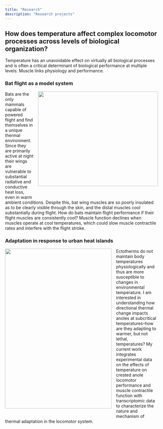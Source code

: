 ```yaml
---
title: "Research"
description: "Research projects"
---
```


<!-- {% assign ordered_pages = site.research | sort:"order_number" %}

{% for post in ordered_pages %}
  {% include archive-single.html type="grid" %}
{% endfor %}

-->

<h2> How does temperature affect complex locomotor processes across levels of biological organization? </h2>

Temperature has an unavoidable effect on virtually all biological processes and is often a critical determinant of biological performance at multiple levels. Muscle links physiology and performance. 

<h3>Bat flight as a model system</h3>

<img src="/images/heatbalance.png" style="height: 312px; width: 395px; float: right; margin-left: 15px; margin-bottom: 30px; margin-top: 0px">

Bats are the only mammals capable of powered flight and find themselves in a unique thermal environment. Since they are primarily active at night their wings are vulnerable to substantial radiative and conductive heat loss, even in warm ambient conditions. Despite this, bat wing muscles are so poorly insulated as to be clearly visible through the skin, and the distal muscles cool substantially during flight. How do bats maintain flight performance if their flight muscles are consistently cool? Muscle function declines when muscles operate at cool temperatures, which could slow muscle contractile rates and interfere with the flight stroke. 

<h3>Adaptation in response to urban heat islands</h3>

<img src="/images/fieldcrested.png" style="height: 527px; width: 351px; float: left; margin-right: 15px; margin-bottom: 30px; margin-top: 0px">

Ectotherms do not maintain body temperatures physiologically and thus are more susceptible to changes in environmental temperature. I am interested in understanding how directional thermal change impacts anoles at subcritical temperatures–how are they adapting to warmer, but not lethal, temperatures? My current work integrates experimental data on the effects of temperature on crested anole locomotor performance and muscle contractile function with transcriptomic data to characterize the nature and mechanism of thermal adaptation in the locomotor system. 



<!-- img src="/images/noctilio_wing.jpg" style="height: 253px; width: 380px; float: left; margin-right: 15px; margin-bottom: 30px; margin-top: 0px" -->

